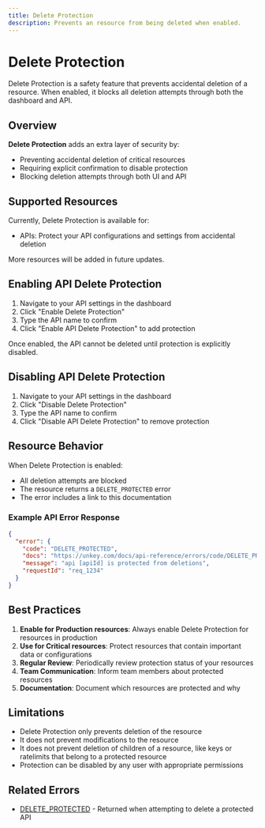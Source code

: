 ```yaml
---
title: Delete Protection
description: Prevents an resource from being deleted when enabled.
---
```


# Delete Protection

Delete Protection is a safety feature that prevents accidental deletion of a resource. When enabled, it blocks all deletion attempts through both the dashboard and API.

## Overview

**Delete Protection** adds an extra layer of security by:

- Preventing accidental deletion of critical resources
- Requiring explicit confirmation to disable protection
- Blocking deletion attempts through both UI and API

## Supported Resources

Currently, Delete Protection is available for:

- APIs: Protect your API configurations and settings from accidental deletion

More resources will be added in future updates.


## Enabling API Delete Protection

1. Navigate to your API settings in the dashboard
2. Click "Enable Delete Protection"
3. Type the API name to confirm
4. Click "Enable API Delete Protection" to add protection 

Once enabled, the API cannot be deleted until protection is explicitly disabled.

## Disabling API Delete Protection

1. Navigate to your API settings in the dashboard
2. Click "Disable Delete Protection"
3. Type the API name to confirm
4. Click "Disable API Delete Protection" to remove protection

## Resource Behavior

When Delete Protection is enabled:

- All deletion attempts are blocked
- The resource returns a `DELETE_PROTECTED` error
- The error includes a link to this documentation

### Example API Error Response

```json
{
  "error": {
    "code": "DELETE_PROTECTED",
    "docs": "https://unkey.com/docs/api-reference/errors/code/DELETE_PROTECTED",
    "message": "api [apiId] is protected from deletions",
    "requestId": "req_1234"
  }
}
```

## Best Practices

1. **Enable for Production resources**: Always enable Delete Protection for resources in production
2. **Use for Critical resources**: Protect resources that contain important data or configurations
3. **Regular Review**: Periodically review protection status of your resources
4. **Team Communication**: Inform team members about protected resources
5. **Documentation**: Document which resources are protected and why

## Limitations

- Delete Protection only prevents deletion of the resource
- It does not prevent modifications to the resource
- It does not prevent deletion of children of a resource, like keys or ratelimits that belong to a protected resource
- Protection can be disabled by any user with appropriate permissions

## Related Errors

- [DELETE_PROTECTED](https://www.unkey.com/docs/api-reference/errors/code/DELETE_PROTECTED) - Returned when attempting to delete a protected API
